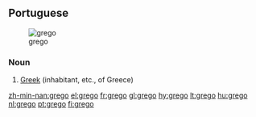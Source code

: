 ==Portuguese==
[[Image:LuisdeCamoes4.jpg|thumb|grego]]

===Noun===
{{infl|pt|noun|g=m}}

# [[Greek]] (inhabitant, etc., of Greece)

{{tbot entry|Portuguese|Greek|2007|December|pt}}

[[zh-min-nan:grego]]
[[el:grego]]
[[fr:grego]]
[[gl:grego]]
[[hy:grego]]
[[lt:grego]]
[[hu:grego]]
[[nl:grego]]
[[pt:grego]]
[[fi:grego]]